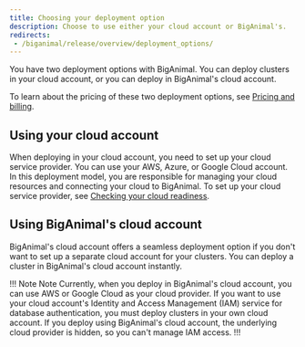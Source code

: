 ```yaml
---
title: Choosing your deployment option
description: Choose to use either your cloud account or BigAnimal's.
redirects: 
 - /biganimal/release/overview/deployment_options/
---
```


You have two deployment options with BigAnimal. You can deploy clusters in your cloud account, or you can deploy in BigAnimal's cloud account.

To learn about the pricing of these two deployment options, see [Pricing and billing](/biganimal/latest/pricing_and_billing/).

## Using your cloud account

When deploying in your cloud account, you need to set up your cloud service provider. You can use your AWS, Azure, or Google Cloud account. In this deployment model, you are responsible for managing your cloud resources and connecting your cloud to BigAnimal. To set up your cloud service provider, see [Checking your cloud readiness](/biganimal/latest/getting_started/preparing_cloud_account/). 

## Using BigAnimal's cloud account

BigAnimal's cloud account offers a seamless deployment option if you don't want to set up a separate cloud account for your clusters. You can deploy a cluster in BigAnimal's cloud account instantly. 

!!! Note Note
Currently, when you deploy in BigAnimal's cloud account, you can use AWS or Google Cloud as your cloud provider. If you want to use your cloud account's Identity and Access Management (IAM) service for database authentication, you must deploy clusters in your own cloud account. If you deploy using BigAnimal's cloud account, the underlying cloud provider is hidden, so you can't manage IAM access.
!!!




